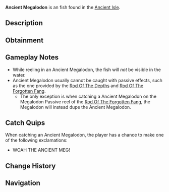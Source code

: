 {{FishInfobox
|image          = Ancient Megalodon.png
|rarity         = Exotic
|sea            = First Sea
|location       = [[Ancient Isle]]
|sublocation    = 
|sources        = Fishing Rod
|nopassive      = 1
|radar_location = 
|prog_speed     = -80
|xp             = 9000
|weather        = 
|time           = 
|season         = 
|bait           = Shark Head
|base_weight    = 70000
|base_value     = 16000
|weight_range   = 20000
|base_chance    = 0.005
|base_resil     = 5
}}
'''Ancient Megalodon''' is an {{Rarity|Exotic}} fish found in the [[Ancient Isle]].

== Description ==
{{Description|The Ancient Megalodon is a colossal predatory shark from prehistoric times, unmatched in size and ferocity. With its massive mouth and serrated teeth, it can effortlessly rip through any obstacle. A true apex predator of the Ancient Isle, it offers an incredible battle for those daring to catch it.|Bestiary Entry}}

== Obtainment ==
{{Fish Availability|
Megalodon Hunt/Eclipse and Weekend
Megalodon Hunt/Normal
|top_rods      = 
Leviathan's Fang Rod\20409.01\61449.96;
Seraphic Rod\20306.94\57429.62;
Ethereal Prism Rod\20182.39\54386.57;
Tempest Rod\19914.11\56762.22;
No-Life Rod\19172.62\55501.85;
Destiny Rod\14444.45\36935.97;
Heaven's Rod\14137.84\41601.27;
Abyssal Specter Rod\16707.2\58576.53;
Challenger's Rod\19038.88\56838.06;
The Lost Rod\12387.3\36710.88;
Zeus Rod\14093.66\41471.26;
Rod Of The Forgotten Fang\17648.9\49105.1;
Rod Of The Exalted One\14719.16\40269.61;
Avalanche Rod\11747.86\35469.55;
Steady Rod\4365.83\14838.3
|recommended   = Seraphic Rod
}}

== Gameplay Notes ==
* While reeling in an Ancient Megalodon, the fish will ''not'' be visible in the water.
* Ancient Megalodon usually cannot be caught with passive effects, such as the one provided by the [[Rod Of The Depths]] and [[Rod Of The Forgotten Fang]].
** The only exception is when catching a Ancient Megalodon on the Megalodon Passive reel of the [[Rod Of The Forgotten Fang]], the Megalodon will instead dupe the Ancient Megalodon.

== Catch Quips ==
When catching an Ancient Megalodon, the player has a chance to make one of the following exclamations:
* WOAH THE ANCIENT MEG!

== Change History ==
{{Change History|{{subst:Current Version}}}}

== Navigation ==
{{Fish Navbox|Ancient Isle}}